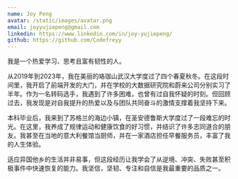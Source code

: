 ```yaml
---
name: Joy Peng
avatar: /static/images/avatar.png
email: joyyujiepeng@gmail.com
linkedin: https://www.linkedin.com/in/joy-yujiepeng/
github: https://github.com/Codefreyy
---
```


我是一个热爱学习、思考且富有韧性的人。

从2019年到2023年，我在美丽的珞珈山武汉大学度过了四个春夏秋冬。在这段时间里，我开启了前端开发的大门，并在学校的大数据研究院和蔚来公司分别实习了半年。作为一名转码选手，我遇到了许多困难，也曾有过自我怀疑的时刻。但回顾过去，我发现是对自我提升的热爱以及与团队共同奋斗的激情支撑着我坚持下来。

本科毕业后，我来到了苏格兰的海边小镇，在圣安德鲁斯大学度过了一段难忘的时光。在这里，我养成了规律运动和健康饮食的好习惯，并结识了许多志同道合的朋友。我甚至在当地的意大利餐馆当厨师，并在一家酒店担任早餐服务员，丰富了我的人生体验。

适应异国他乡的生活并非易事，但这段经历让我学会了从逆境、冲突、失败甚至积极事件中快速恢复的能力。我坚信，坚韧、专注和自信是我最重要的品质之一。
